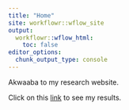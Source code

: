 ```yaml
---
title: "Home"
site: workflowr::wflow_site
output:
  workflowr::wflow_html:
    toc: false
editor_options:
  chunk_output_type: console
---
```


Akwaaba to my research website.

Click on this [link](first-analysis.html) to see my results.
